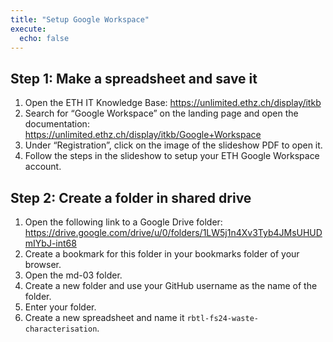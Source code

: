 ```yaml
---
title: "Setup Google Workspace"
execute:
  echo: false
---
```


## Step 1: Make a spreadsheet and save it

1. Open the ETH IT Knowledge Base: <https://unlimited.ethz.ch/display/itkb>
2. Search for "Google Workspace" on the landing page and open the documentation: <https://unlimited.ethz.ch/display/itkb/Google+Workspace>
3. Under "Registration", click on the image of the slideshow PDF to open it.
4. Follow the steps in the slideshow to setup your ETH Google Workspace account.

## Step 2: Create a folder in shared drive

1. Open the following link to a Google Drive folder: <https://drive.google.com/drive/u/0/folders/1LW5j1n4Xv3Tyb4JMsUHUDmIYbJ-int68>
2. Create a bookmark for this folder in your bookmarks folder of your browser.
3. Open the md-03 folder.
4. Create a new folder and use your GitHub username as the name of the folder.
5. Enter your folder.
6. Create a new spreadsheet and name it `rbtl-fs24-waste-characterisation`.